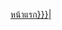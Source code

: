 <includeonly>[[th:{{{1|หน้าแรก}}}|{{{3|ไทย}}}]]{{{2| • }}}</includeonly>
<noinclude>{{Language Template|th|Thai|ไทย|หน้าแรก}}</noinclude>